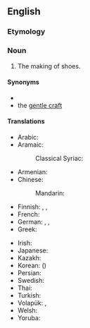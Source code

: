 ==English==
{{wikipedia}}

===Etymology===
{{affix|en|shoe|making}}

===Noun===
{{en-noun|-}}

# The making of shoes.

====Synonyms====
* {{l|en|cordwainery}}
* the [[gentle craft]]

====Translations====
{{trans-top|shoemaking}}
* Arabic: {{t|ar|سِكَافَة|f}}
* Aramaic:
*: Classical Syriac: {{t|syc|ܐܫܟܦܘܬܐ|f|tr=ʾeškāp̄ūṯā}}
* Armenian: {{t+|hy|կոշկակարություն}}
* Chinese:
*: Mandarin: {{t-needed|cmn}}
* Finnish: {{t|fi|kengänvalmistus}}, {{t|fi|kengänteko}}, {{t+|fi|suutarointi}}
* French: {{t+|fr|cordonnerie|f}}
* German: {{t|de|Schuhherstellung|f}}, {{t|de|Schuhmacherei|f}}, {{t|de|Schusterei|f}}
* Greek: {{t-needed|el}}
{{trans-mid}}
* Irish: {{t|ga|gréasaíocht|f}}
* Japanese: {{t+|ja|製靴|tr=せいか, seika}}
* Kazakh: {{t-needed|kk}}
* Korean: {{t+|ko|제화}} ({{t+|ko|製靴|sc=Hani}})
* Persian: {{t-needed|fa}}
* Swedish: {{t+|sv|skomakeri|n}}
* Thai: {{t-needed|th}}
* Turkish: {{t-needed|tr}}
* Volapük: {{t|vo|jukimek}}, {{t|vo|jukimekam}}
* Welsh: {{t|cy|cryddiaeth|f}}
* Yoruba: {{t-needed|yo}}
{{trans-bottom}}